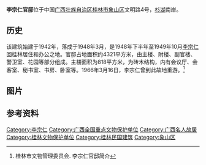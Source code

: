{{文物保护单位
| 级别 = 全国
| 名称 = [[李宗仁故居|李宗仁故居]]（包括李宗仁官邸）
| 图片 = [[File:Guilin_Li_Zongren_Guandi_2012.09.28_11-44-19.jpg|240px]]
| 所在 = [[广西壮族自治区|广西壮族自治区]][[桂林市|桂林市]]
| 坐标 = {{coord|25|16|28|N|110|17|21|E|display=it|scale:10000}}
| 分类 = 近现代重要史迹及代表性建筑
| 时代 = 1921年、1948年
| 编号 = 4-223
| 登录 = 1996年11月20日
}}
'''李宗仁官邸'''位于中国[[广西壮族自治区|广西壮族自治区]][[桂林市|桂林市]][[象山区|象山区]]文明路4号，[[杉湖|杉湖]]南岸。

==历史==
该建筑始建于1942年，落成于1948年3月，是1948年下半年至1949年10月[[李宗仁|李宗仁]]回桂林居住和办公之地。官邸占地面积约4321平方米，由主楼、附楼、副官楼、警卫室、花园等部分组成。主楼面积为818平方米，为砖木结构，内有会议厅、会客室、秘书室、书房、卧室等。1966年3月16日，李宗仁曾到此故地重游。<ref>桂林市文物管理委员会. 李宗仁官邸简介</ref>

== 图片 ==

{{Gallery
|title=
|footer=
|width=300
|height=
|lines=1
|File:Guilin Li Zongren Guandi 2012.09.29 10-13-14.jpg|主楼和副楼
|File:Guilin Li Zongren Guandi 2012.09.29 10-30-34.jpg|主楼
|File:Guilin Li Zongren Guandi 2012.09.29 10-25-48.jpg|李宗仁卧室
|File:Guilin Li Zongren Guandi 2012.09.29 10-29-38.jpg|会议室
}}

==参考资料==
{{commonscat|Official residence of Li Zongren}}
{{Reflist|2}}

{{广西壮族自治区全国重点文物保护单位}}
[[Category:李宗仁|Category:李宗仁]]
[[Category:广西全国重点文物保护单位|Category:广西全国重点文物保护单位]]
[[Category:广西名人故居|Category:广西名人故居]]
[[Category:桂林文物保护单位|Category:桂林文物保护单位]]
[[Category:桂林民国建筑|Category:桂林民国建筑]]
[[Category:象山区|Category:象山区]]